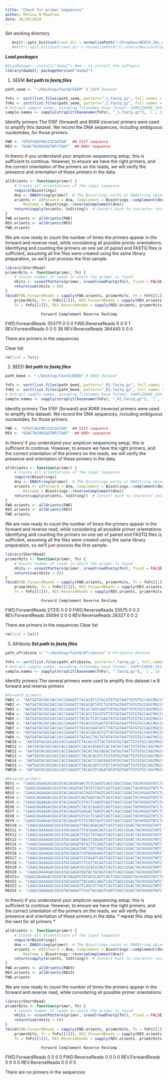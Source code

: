 ```yaml
---
title: "Check for primer Sequences"
author: Monica N Mweetwa
date: 30/30/2024
---
```

Set working directory
```r
   knitr::opts_knit$set(root.dir = normalizePath("~/Dropbox/BEECH_16s_Analysis/Meta-Analysis")) 
   #knitr::opts_knit$set(root.dir = normalizePath("C:/Users/Monica/Dropbox/BEECH_16s_Analysis/Stunting_SAM")) 
```


***Load packages***
```r
#BiocManager::install("dada2") #mm - to install the software
library(dada2); packageVersion("dada2")
```

1. SEEM
***Set path to fastq files***

```r
path_seem <- "~/Desktop/fastQ/SEEM" # SEEM dataset
```

```r
fnFs <- sort(list.files(path_seem, pattern="_1.fastq.gz", full.names = TRUE))
fnRs <- sort(list.files(path_seem, pattern="_2.fastq.gz", full.names = TRUE))
# Extract sample names, assuming filenames have format: SAMPLENAME_XXX.fastq
sample.names <- sapply(strsplit(basename(fnFs), "_1.fastq.gz"), `[`, 1)
```

Identify primers
The 515F (forward) and 806R (reverse) primers were used to amplify this dataset. We record the DNA sequences, including ambiguous nucleotides, for those primers.

```r
FWD <- "GTGYCAGCMGCCGCGGTAA"  ## 515f sequence 
REV <- "GGACTACNVGGGTWTCTAAT"  ## 806r sequence
```

In theory if you understand your amplicon sequencing setup, this is sufficient to continue. However, to ensure we have the right primers, and the correct orientation of the primers on the reads, we will verify the presence and orientation of these primers in the data.

```r
allOrients <- function(primer) {
    # Create all orientations of the input sequence
    require(Biostrings)
    dna <- DNAString(primer)  # The Biostrings works w/ DNAString objects rather than character vectors
    orients <- c(Forward = dna, Complement = Biostrings::complement(dna), Reverse = Biostrings::reverse(dna),
        RevComp = Biostrings::reverseComplement(dna))
    return(sapply(orients, toString))  # Convert back to character vector
}
FWD.orients <- allOrients(FWD)
REV.orients <- allOrients(REV)
FWD.orients
```

We are now ready to count the number of times the primers appear in the forward and reverse read, while considering all possible primer orientations. Identifying and counting the primers on one set of paired end FASTQ files is sufficient, assuming all the files were created using the same library preparation, so we’ll just process the first sample.

```r
library(ShortRead)
primerHits <- function(primer, fn) {
    # Counts number of reads in which the primer is found
    nhits <- vcountPattern(primer, sread(readFastq(fn)), fixed = FALSE)
    return(sum(nhits > 0))
}
rbind(FWD.ForwardReads = sapply(FWD.orients, primerHits, fn = fnFs[[1]]), FWD.ReverseReads = sapply(FWD.orients,
    primerHits, fn = fnRs[[1]]), REV.ForwardReads = sapply(REV.orients, primerHits,
    fn = fnFs[[1]]), REV.ReverseReads = sapply(REV.orients, primerHits, fn = fnRs[[1]]))
```
                    Forward Complement Reverse RevComp
FWD.ForwardReads  353711          0       0       0
FWD.ReverseReads       0          0       0       1
REV.ForwardReads       0          0       0      36
REV.ReverseReads  364445          0       0       0

There are primers in the sequences

Clear list
```r
rm(list = ls())
```


2. BEED
***Set path to fastq files***

```r
path_beed <- "~/Desktop/fastQ/BEED" # BEED dataset
```

```r
fnFs <- sort(list.files(path_beed, pattern="_R1.fastq.gz", full.names = TRUE))
fnRs <- sort(list.files(path_beed, pattern="_R2.fastq.gz", full.names = TRUE))
# Extract sample names, assuming filenames have format: SAMPLENAME_XXX.fastq
sample.names <- sapply(strsplit(basename(fnFs), "_R1.fastq.gz"), `[`, 1)
```

Identify primers
The 515F (forward) and 806R (reverse) primers were used to amplify this dataset. We record the DNA sequences, including ambiguous nucleotides, for those primers.

```r
FWD <- "GTGYCAGCMGCCGCGGTAA"  ## 515f sequence 
REV <- "GGACTACNVGGGTWTCTAAT"  ## 806r sequence
```

In theory if you understand your amplicon sequencing setup, this is sufficient to continue. However, to ensure we have the right primers, and the correct orientation of the primers on the reads, we will verify the presence and orientation of these primers in the data.

```r
allOrients <- function(primer) {
    # Create all orientations of the input sequence
    require(Biostrings)
    dna <- DNAString(primer)  # The Biostrings works w/ DNAString objects rather than character vectors
    orients <- c(Forward = dna, Complement = Biostrings::complement(dna), Reverse = Biostrings::reverse(dna),
        RevComp = Biostrings::reverseComplement(dna))
    return(sapply(orients, toString))  # Convert back to character vector
}
FWD.orients <- allOrients(FWD)
REV.orients <- allOrients(REV)
FWD.orients
```

We are now ready to count the number of times the primers appear in the forward and reverse read, while considering all possible primer orientations. Identifying and counting the primers on one set of paired end FASTQ files is sufficient, assuming all the files were created using the same library preparation, so we’ll just process the first sample.

```r
library(ShortRead)
primerHits <- function(primer, fn) {
    # Counts number of reads in which the primer is found
    nhits <- vcountPattern(primer, sread(readFastq(fn)), fixed = FALSE)
    return(sum(nhits > 0))
}
rbind(FWD.ForwardReads = sapply(FWD.orients, primerHits, fn = fnFs[[1]]), FWD.ReverseReads = sapply(FWD.orients,
    primerHits, fn = fnRs[[1]]), REV.ForwardReads = sapply(REV.orients, primerHits,
    fn = fnFs[[1]]), REV.ReverseReads = sapply(REV.orients, primerHits, fn = fnRs[[1]]))
```
                    Forward Complement Reverse RevComp
FWD.ForwardReads   27315          0       0       0
FWD.ReverseReads   33575          0       0       2
REV.ForwardReads   35094          0       0       0
REV.ReverseReads   26327          0       0       2

There are primers in the sequences
Clear list
```r
rm(list = ls())
```


3. Afribiota
***Set path to fastq files***
```r
path_afribiota <- "~/Desktop/fastQ/Afribiota" # Afribiota dataset
```


```r
fnFs <- sort(list.files(path_afribiota, pattern=".fastq.gz", full.names = TRUE))
# Extract sample names, assuming filenames have format: SAMPLENAME_XXX.fastq
sample.names <- sapply(strsplit(basename(fnFs), ".fastq.gz"), `[`, 1)
```

Identify primers
The several primers were used to amplify this dataset i.e 8 forward and reverse primers

```r
#Forward primers
FWD1 <- "AATGATACGGCGACCACCGAGATCTACACATCGTACGTATGGTAATTGTGTGCCAGCMGCCGCGGTAA" ## v4.SA501 sequence
FWD2 <- "AATGATACGGCGACCACCGAGATCTACACACTATCTGTATGGTAATTGTGTGCCAGCMGCCGCGGTAA" ## v4.SA502 sequence
FWD3 <- "AATGATACGGCGACCACCGAGATCTACACTAGCGAGTTATGGTAATTGTGTGCCAGCMGCCGCGGTAA" ## v4.SA503 sequence
FWD4 <- "AATGATACGGCGACCACCGAGATCTACACCTGCGTGTTATGGTAATTGTGTGCCAGCMGCCGCGGTAA" ## v4.SA504 sequence
FWD5 <- "AATGATACGGCGACCACCGAGATCTACACTCATCGAGTATGGTAATTGTGTGCCAGCMGCCGCGGTAA" ## v4.SA505 sequence
FWD6 <- "AATGATACGGCGACCACCGAGATCTACACCGTGAGTGTATGGTAATTGTGTGCCAGCMGCCGCGGTAA" ## v4.SA506 sequence
FWD7 <- "AATGATACGGCGACCACCGAGATCTACACGGATATCTTATGGTAATTGTGTGCCAGCMGCCGCGGTAA" ## v4.SA507 sequence
FWD8 <- "AATGATACGGCGACCACCGAGATCTACACGACACCGTTATGGTAATTGTGTGCCAGCMGCCGCGGTAA" ## v4.SB508 sequence
FWD9 <- "AATGATACGGCGACCACCGAGATCTACACCTACTATATATGGTAATTGTGTGCCAGCMGCCGCGGTAA" ## v4.SB501 sequence
FWD10 <- "AATGATACGGCGACCACCGAGATCTACACCGTTACTATATGGTAATTGTGTGCCAGCMGCCGCGGTAA" ## v4.SB502 sequence
FWD11 <- "AATGATACGGCGACCACCGAGATCTACACAGAGTCACTATGGTAATTGTGTGCCAGCMGCCGCGGTAA" ## v4.SB503 sequence
FWD12 <- "AATGATACGGCGACCACCGAGATCTACACTACGAGACTATGGTAATTGTGTGCCAGCMGCCGCGGTAA" ## v4.SB504 sequence
FWD13 <- "AATGATACGGCGACCACCGAGATCTACACACGTCTCGTATGGTAATTGTGTGCCAGCMGCCGCGGTAA" ## v4.SB505 sequence
FWD14 <- "AATGATACGGCGACCACCGAGATCTACACTCGACGAGTATGGTAATTGTGTGCCAGCMGCCGCGGTAA" ## v4.SB506 sequence
FWD15 <- "AATGATACGGCGACCACCGAGATCTACACGATCGTGTTATGGTAATTGTGTGCCAGCMGCCGCGGTAA" ## v4.SB507 sequence
FWD16 <- "AATGATACGGCGACCACCGAGATCTACACGTCAGATATATGGTAATTGTGTGCCAGCMGCCGCGGTAA" ## v4.SB508 sequence

#Reverse primers
REV1 <- "CAAGCAGAAGACGGCATACGAGATAACTCTCGAGTCAGTCAGCCGGACTACHVGGGTWTCTAAT" ## v4.SA701 
REV2 <- "CAAGCAGAAGACGGCATACGAGATACTATGTCAGTCAGTCAGCCGGACTACHVGGGTWTCTAAT" ## v4.SA702
REV3 <- "CAAGCAGAAGACGGCATACGAGATAGTAGCGTAGTCAGTCAGCCGGACTACHVGGGTWTCTAAT" ## v4.SA703
REV4 <- "CAAGCAGAAGACGGCATACGAGATCAGTGAGTAGTCAGTCAGCCGGACTACHVGGGTWTCTAAT" ## v4.SA704
REV5 <- "CAAGCAGAAGACGGCATACGAGATCGTACTCAAGTCAGTCAGCCGGACTACHVGGGTWTCTAAT" ## v4.SA705
REV6 <- "CAAGCAGAAGACGGCATACGAGATCTACGCAGAGTCAGTCAGCCGGACTACHVGGGTWTCTAAT" ## v4.SA706
REV7 <- "CAAGCAGAAGACGGCATACGAGATGGAGACTAAGTCAGTCAGCCGGACTACHVGGGTWTCTAAT" ## v4.SA707
REV8 <- "CAAGCAGAAGACGGCATACGAGATGTCGCTCGAGTCAGTCAGCCGGACTACHVGGGTWTCTAAT" ## v4.SA708
REV9 <- "CAAGCAGAAGACGGCATACGAGATGTCGTAGTAGTCAGTCAGCCGGACTACHVGGGTWTCTAAT" ## v4.SA709
REV10 <- "CAAGCAGAAGACGGCATACGAGATTAGCAGACAGTCAGTCAGCCGGACTACHVGGGTWTCTAAT" ## v4.SA710
REV11 <- "CAAGCAGAAGACGGCATACGAGATTCATAGACAGTCAGTCAGCCGGACTACHVGGGTWTCTAAT" ## v4.SA711 
REV12 <- "CAAGCAGAAGACGGCATACGAGATTCGCTATAAGTCAGTCAGCCGGACTACHVGGGTWTCTAAT" ## v4.SA712 
REV13 <- "CAAGCAGAAGACGGCATACGAGATAAGTCGAGAGTCAGTCAGCCGGACTACHVGGGTWTCTAAT" ## v4.SB701 
REV14 <- "CAAGCAGAAGACGGCATACGAGATATACTTCGAGTCAGTCAGCCGGACTACHVGGGTWTCTAAT" ## v4.SB702 
REV15 <- "CAAGCAGAAGACGGCATACGAGATAGCTGCTAAGTCAGTCAGCCGGACTACHVGGGTWTCTAAT" ## v4.SB703 
REV16 <- "CAAGCAGAAGACGGCATACGAGATCATAGAGAAGTCAGTCAGCCGGACTACHVGGGTWTCTAAT" ## v4.SB704 
REV17 <- "CAAGCAGAAGACGGCATACGAGATCGTAGATCAGTCAGTCAGCCGGACTACHVGGGTWTCTAAT" ## v4.SB705 
REV18 <- "CAAGCAGAAGACGGCATACGAGATCTCGTTACAGTCAGTCAGCCGGACTACHVGGGTWTCTAAT" ## v4.SB706 
REV19 <- "CAAGCAGAAGACGGCATACGAGATGCGCACGTAGTCAGTCAGCCGGACTACHVGGGTWTCTAAT" ## v4.SB707 
REV20 <- "CAAGCAGAAGACGGCATACGAGATGGTACTATAGTCAGTCAGCCGGACTACHVGGGTWTCTAAT" ## v4.SB708 
REV21<- "CAAGCAGAAGACGGCATACGAGATGTATACGCAGTCAGTCAGCCGGACTACHVGGGTWTCTAAT" ## v4.SB709 
REV22 <- "CAAGCAGAAGACGGCATACGAGATTACGAGCAAGTCAGTCAGCCGGACTACHVGGGTWTCTAAT" ## v4.SB710 
REV23 <- "CAAGCAGAAGACGGCATACGAGATTCAGCGTTAGTCAGTCAGCCGGACTACHVGGGTWTCTAAT" ## v4.SB711 
REV24 <- "CAAGCAGAAGACGGCATACGAGATTCGCTACGAGTCAGTCAGCCGGACTACHVGGGTWTCTAAT" ## v4.SB712 
```

In theory if you understand your amplicon sequencing setup, this is sufficient to continue. However, to ensure we have the right primers, and the correct orientation of the primers on the reads, we will verify the presence and orientation of these primers in the data.
* repeat this step and the next for all primers *
```r
allOrients <- function(primer) {
    # Create all orientations of the input sequence
    require(Biostrings)
    dna <- DNAString(primer)  # The Biostrings works w/ DNAString objects rather than character vectors
    orients <- c(Forward = dna, Complement = Biostrings::complement(dna), Reverse = Biostrings::reverse(dna),
        RevComp = Biostrings::reverseComplement(dna))
    return(sapply(orients, toString))  # Convert back to character vector
}
FWD.orients <- allOrients(FWD3)
REV.orients <- allOrients(REV3)
FWD.orients
```

We are now ready to count the number of times the primers appear in the forward and reverse read, while considering all possible primer orientations.

```r
library(ShortRead)
primerHits <- function(primer, fn) {
    # Counts number of reads in which the primer is found
    nhits <- vcountPattern(primer, sread(readFastq(fn)), fixed = FALSE)
    return(sum(nhits > 0))
}
rbind(FWD.ForwardReads = sapply(FWD.orients, primerHits, fn = fnFs[[1]]), FWD.ReverseReads = sapply(FWD.orients,
    primerHits, fn = fnFs[[1]]), REV.ForwardReads = sapply(REV.orients, primerHits,
    fn = fnFs[[1]]), REV.ReverseReads = sapply(REV.orients, primerHits, fn = fnFs[[1]]))
```
                    Forward Complement Reverse RevComp
FWD.ForwardReads       0          0       0       0
FWD.ReverseReads       0          0       0       0
REV.ForwardReads       0          0       0       0
REV.ReverseReads       0          0       0       0

There are no primers in the sequences
